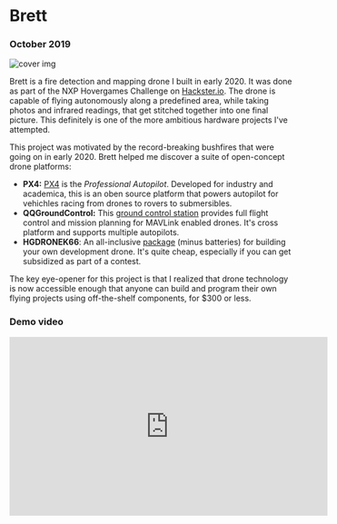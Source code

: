 
# Brett

### October 2019

![cover img](/images/projects/brett/banner.png)

Brett is a fire detection and mapping drone I built in early 2020. It was done as part of the NXP Hovergames Challenge on [Hackster.io](https://www.hackster.io/jonathan-xu/brett-the-fire-mapping-drone-94fc1c). The drone is capable of flying autonomously along a predefined area, while taking photos and infrared readings, that get stitched together into one final picture. This definitely is one of the more ambitious hardware projects I've attempted.

This project was motivated by the record-breaking bushfires that were going on in early 2020. Brett helped me discover a suite of open-concept drone platforms:

- **PX4:** [PX4](https://docs.px4.io/master/en/) is the _Professional Autopilot_. Developed for industry and academica, this is an oben source platform that powers autopilot for vehichles racing from drones to rovers to submersibles.
- **QQGroundControl:** This [ground control station](http://qgroundcontrol.com/) provides full flight control and mission planning for MAVLink enabled drones. It's cross platform and supports multiple autopilots.
- **HGDRONEK66**: An all-inclusive [package](https://www.nxp.com/design/designs/nxp-hovergames-drone-kit-including-rddrone-fmuk66-and-peripherals:KIT-HGDRONEK66) (minus batteries) for building your own development drone. It's quite cheap, especially if you can get subsidized as part of a contest.

The key eye-opener for this project is that I realized that drone technology is now accessible enough that anyone can build and program their own flying projects using off-the-shelf components, for $300 or less.

### Demo video

<div style={{ position: "relative", paddingBottom: "56.25%", height: 0 }}>
  <iframe
    width="560"
    height="315"
    src="https://www.youtube.com/embed/GvcmGiL-naw"
    frameborder="0"
    style={{
      position: "absolute",
      top: 0,
      left: 0,
      width: "100%",
      height: "100%",
    }}
    allowfullscreen
  />
</div>

#

### Flight video

<div style={{ position: "relative", paddingBottom: "56.25%", height: 0 }}>
  <iframe
    width="560"
    height="315"
    src="https://www.youtube.com/embed/IL5uXbhU5dQ"
    frameborder="0"
    style={{
      position: "absolute",
      top: 0,
      left: 0,
      width: "100%",
      height: "100%",
    }}
    allowfullscreen
  />
</div>

---

# Tutorial

I'll actually cover the build process for the project, in tutorial format. If you get the parts, you could replicate this!

## The project

Our solution is to build a drone-based forest fire charting system, that is capable of flying through a predefined path autonomously. The benefits of this approach is that it is relatively cost-effective, while still allowing for a good resolution with a high degree of control. Most importantly, the data captured by drones on site is very time-relevant, as it can be retrieved as soon as the drone completes its flight mission.

The project, BRETT, consists of two main parts:

1. The drone captures images of the area below it at a constant rate, and stores it in an SD card. Then, the data is stitched together, and cropped to a proper rectangular shape using Python OpenCV. This provides the visual map that firefighters and rescue teams can use to determine where the fire is, relative to landmarks such as towns.

2. The drone captures infrared readings from the position below it at a constant rate, and stores the value along with a timestamp and GPS position in an SD card. This data is then reconstructed using Python Numpy to create a heatmap of measured infrared emissions with respect to position.

The heatmap is then overlayed on top of the stitched aerial image, to create an intuitive view of the current status of the forest fire.

## 1. Assembling the drone

The majority of the hardware parts are included as part of the HoverGames drone development kit. The kit contents included the drone frame, the brushless motors and rootrs, the basic tools, the NXP Flight Management Unit (FMU), PixHawk GPS module, radio controller, telemetry radios, debuggers, an NXP Rapid IoT device, a Melexis IR sensor, and a 3S/4S battery charger.

<Carousel autoplay>
  <img src="/images/projects/brett/materials1.jpg" />
  <img src="/images/projects/brett/materials2.jpg" />
  <img src="/images/projects/brett/materials3.jpg" />
</Carousel>

_Unpacking pictures_

_Not included items:_

The kit does not include a few important items. Specifically, I bought the following separately:

- Zip ties (which have been used a lot on this project!)
- [3S 11.1V 5000mah battery](https://hobbyking.com/en_us/turnigy-5000mah-3s-20c-lipo-pack-xt-90.html) (the drone uses an XT-60 port, so you may need an adapter based on the battery you got)
- Raspberry Pi Zero W
- SD card for the Raspberry Pi
- Raspberry Pi Camera

I followed the hardware assembly exactly as described on the [HoverGames documentation](https://nxp.gitbook.io/hovergames/), specifically the sections listed below:

- [Assembly](https://nxp.gitbook.io/hovergames/userguide/assembly)
- [Radio Controller Setup](https://nxp.gitbook.io/hovergames/userguide/radio-controller-setup)
- [Programming FMUK66 for first use](https://nxp.gitbook.io/hovergames/userguide/programming)
- [PX4 configuration using Qgroundcontrol](https://nxp.gitbook.io/hovergames/userguide/qgroundcontrol)

Here are some pictures of the final product:

<Carousel autoplay>
  <img src="/images/projects/brett/assembled1.jpg" />
  <img src="/images/projects/brett/assembled2.jpg" />
  <img src="/images/projects/brett/assembled3.jpg" />
</Carousel>

#

## 2. Image capture on the raspberry pi

Although the kit included a Pixy2 smart vision camera, it turned out to be unsuitable for the project. The camera focuses on object and feature tracking, and its resolution was not high enough to take photos of the landscape from a high altitude. As such, we decided to use a PiCamera, which offered a 5MP resolution in a very to use interface.

Given the use case of the drone in the field, the Pi would need to be run headless and without any external SSH connection. So I set up the Pi Zero so that it could capture photos at regular intervals, and controlled headless without ssh.

The way this was done was by programming the Raspberry Pi so that it supported control by GPIO pins. Here's how it was done:

The raspberry pi runs a preset python script at boot.
The user connects a jumper wire between BCM pins 16 to 21 to start image capture.
The pi creates a new directory to store the images, and automatically captures images every 2 seconds.
The pi stops capture whenever pins 16 and 21 are disconnected, and captures in a new directory whenever they are reconnected.
The pi stops capture and safely shuts down when BCM pins 20 and 21 are connected.
Here's how to properly set up a new Raspberry Pi Zero W:

1. Flash Raspbian on to an SD card using Balena Etcher as outlined [here](https://www.raspberrypi.org/documentation/installation/installing-images/).

2. Insert the SD card in your computer. Open the /boot directory, and create an empty file named **ssh**. This allows the Pi to enable SSH connection when it boots up.

3. Create a file called **wpa_supplicant.conf** in the same directory, with the following content:

```bash
ctrl_interface=DIR=/var/run/wpa_supplicant GROUP=netdev
update_config=1
country=US

network={
     ssid="Your network name/SSID"
     psk="Your WPA/WPA2 security key"
     key_mgmt=WPA-PSK
}
```

Replace the country code ([alpha 2 code](https://www.iban.com/country-codes)), ssid, and psk variables. There is an example wpa_supplicant.conf example on the public github listed below.

This will let the Pi automatically connect to your network, with SSH enabled.

4. Connect the Pi Camera to the Pi Zero using a ribbon cable compatible with the Pi Zero. Insert the SD card, and boot the Pi by plugging it in to a microUSB power source.

5. On your computer, install an SSH client like [PuTTY](https://www.putty.org/). On your computer, connect to the Pi via SSH by setting the target IP to **raspberrypi.local**, with the target port set to **20**. Once connected, you will be prompted to login. Enter **pi** as the username, and **raspberry** as the password.

6. Next, on your computer, git clone the project code at https://github.com/jonxuxu/BRETT. Using an FTP client like [Filezilla](https://filezilla-project.org/), connect to the Raspberry Pi, and move the capture.py from the /camera folder on the repsitory to the Documents folder on the raspberry pi;

7. On your SSH terminal to the Pi, run the following:

```bash
sudo raspi-config
```

Select _InterfacingOptions_, select _Camera_, and enable the camera.

Now run the following:

```bash
sudo apt-get update
sudo apt-get install python-picamera python3-picamera
sudo apt-get upgrade
sudo rpi-update
```

This updates the Pi and install the python libraries needed for image capture. Then reboot the pi by running:

```bash
sudo reboot
```

The SSH terminal will disconnect so you will need to reconnect to the Pi.

Set up autorun on boot for capture.py by running:

```bash
sudo nano /etc/rc.local
```

In the editor, add the following to the end of the file:

```bash
sudo python /home/pi/Documents/capture.py
```

Now the Raspberry Pi will capture images on boot if BCM pins 16 to 21 are connected, and shutdown if BCM pins 20 and 21 are connected.

Pictures will be stored in the / directory. (just the forward slash)

## 3. IR sensing on the Melexis

Infrared sensing is done on the [Melexis MLX90614 IR sensor](https://nxp.gitbook.io/hovergames/addons/melexis-mlx90614), which has been generously provided as part of the contest kit. Connect the sensor to the FMU's I2C/NFC 5 pin connection, using the provided JST cable. Affix the sensor and the RPI using zipties.

We interfaced with the sensor by writing an onboard application on the PX4. Here's [the documentation](https://dev.px4.io/master/en/apps/hello_sky.html).

The sensor data collection program on the flight management unit was written in C++, using PX4 header files, and stored in the **/fmu-programs** folder. First, the **hg_temp.cpp** class was written to get temperature data from the sensor. Then, the **module.cpp** class was written to create the main program that would run in the background. The program would poll for drone position data, and every 5 seconds if data was received, grab temperature data and write to a text file saved on the microSD. The program could be started and stopped at any moment, and the user could pass a parameter [-n] to indicate where they wanted the data to be saved.

To upload the code to the FMU;

- Power on the drone and FMU by plugging in the battery.
- Connect the other telemetry unit to your computer, via the provided Micro-USB to USB-A cable.
- Build the files in **fmu-programs/project_brett**
- Launch [QGroundControl](http://qgroundcontrol.com/), upload the new firmware as described [here](https://docs.qgroundcontrol.com/en/SetupView/Firmware.html):

Significant challenges were encountered in deploying the code to the drone, as well as writing to the text file without crashing the program. Initially, deploying custom firmware would break the drone’s ability to fly. This was remedied by following the PX4 guide instead of the NXP Hovergames guide and reinstalling the required software natively instead of running a VirtualBox instance. Program crashes due to writing to a text file were partly remedied by using fputs() instead of fprintf().

## 4. Flight

To test the project with real data, we started a controlled campfire. We turned on the camera and IR capture, and armed the drone. It was then flown manually at first to test the sensors, and then flown automatically with a preplanned flight from QGroundControl.

<Carousel autoplay>
  <img src="/images/projects/brett/setup1.jpg" />
  <img src="/images/projects/brett/setup2.jpg" />
</Carousel>

Due to time constraints, we used the QGroundControl flight interface to manually plan a mission for autopilot. We set the waypoiont heights to 20m, and made sure that the path was free of obstacles.

1. Click the third icon from the left on the top bar to access mission planning.

![flight 1](/images/projects/brett/flight1.jfif)

2. On the left pane, click **Pattern**, then **Survey**

![flight 2](/images/projects/brett/flight2.jfif)

3. Drag the waypoints so that you cover the area of interest.

![flight 3](/images/projects/brett/flight3.jfif)

4. Set waypoint height to 20 m above the ground, or whatever is suitable for your landscape, and spacing to a distance that is suitable based on the height of your flight path. The higher the altitude of the drone, the wider you can set the spacing. For our project, 10m was a suitable width.

![flight 4](/images/projects/brett/flight4.jfif)

5. On the Mission Start tab, select the checkbox next to **returntolaunch**, so that your drone returns to the launch location after the mission is over.

## 5. Image stitching and cropping

The image stitching program was written in Python, primarily using the OpenCV library. We used the “createStitcher” and “stitch” methods to combine the images, as well as some helper libraries such as numpy and imutils to make image parsing easier. To combine the heatmap and stitched images, we used the “addWeighted” method from OpenCV to blend the images together. To stitch the images, do the following:

1. Power off the drone and RPI.

2. Copy the IR data and image data from the SD cards in the RPI and FMU to your local computer.

3. Copy the image folder corresponding to your mission of interest, and move it to the **/image-stitching** folder on your clone of the repository. Make sure you have Python and pip installed, and run the following:

```bash
pip install opencv-python
```

4. Open image-stitching.py and replace the inner argument this line:

```bash
imagePaths = sorted(list(paths.list_images("1")))
```

with the name of the your image folder. 5. Stitch the images by running:

```bash
python image-stitching.py
```

6. Crop the stitched image by running:

```bash
python image-cropping.py --image output.png
```

## 6. Heatmap generation

The creation of the infrared heatmap and flight path map was split into three main steps. Firstly, the program had to read in the text file sent to it, which contained information about the drone’s position, as well as ambient and object temperatures. This was done with Python’s built in file in functions. The second task was to parse that information to create a data frame compatible with our graph creating libraries. For the heatmap, it was sufficient to put it into a list, while for the flight path map, the helper function Pandas was used to create and pivot the information. Finally, the formatted data frame was used in conjunction with Seaborn and Matplotlib, two libraries used for data visualization, to create the respective visuals.

Run the following:

```bash
pip install numpy
pip install matplotlib
pip install seaborn
```

Move the **test_flight.txt** that you copied from the drone's SD card, and move it to the **/IRmap** folder. Run the heatmap.py program to generate a visualization of the IR readings. The flightpath.py generates a block-based visualization, based on the drone's position.

![vis 1](/images/projects/brett/vis1.jfif)
_Flight path visualization_
![vis 2](/images/projects/brett/vis2.jfif)
_Heat map visualization_

<Carousel autoplay>
  <img src="/images/projects/brett/vis3.jfif" />
  <img src="/images/projects/brett/vis4.jfif" />
</Carousel>
When the IR heatmap is overlayed on the image, we are able to get the final product!

![vis 5](/images/projects/brett/vis5.jfif)

Overall this has been a very challenging
project, and we are very happy with how it has turned out. We've been able to create
a functional MVP prototype, and with fine tuning and improvements listed below, we
think this could be a great solution to the problem of forest fires.

## Future work

There are many features we wanted to add, but had to omit due to time constraints. Here are the main improvements we would make to the project in the future:

- **Positional capture of image and IR data:** Currently, the camera and IR data is captured separately by the drone and the Raspberry Pi, for reasons explained earlier. However, we can connect the pi to the FMU via I2C or SPI (whenever I can find the proper JST adapters for the FMU), and have the FMU ping the pi whenever it has traveled a set distance. Also, the IR sensor can be triggered based on distance instead of time, allowing for a more continuous
- **More Extensive Testing:** In the interest of time, we were only able to test out our project in a contrived setting, with only one major heat source. In future work, we would like to perform tests in a more realistic setting with multiple large sources of heat. This would give us insights into how we can improve our heatmap generation to be of more use to researchers and fighters.
- **Improved User Interface:** Currently, our project is not user-friendly and requires us to manually run code. We would like to improve the interface of our application to appeal to people with no technical background. Creating an app that allows users to control the drone’s flight and image capture, while running image stitching and heatmap creation on the backend, would be a pragmatic improvement to our current design.
- **Upgrade Hardware:** The current infrared sensors and PiCamera mounted on the Raspberry Pi proved to be limited in their capability to take accurate, usable data. Upgrading to higher quality hardware would improve the quality and level of detail present in the produced heat maps, as we would be able to take a larger volume of more sensitive temperature readings. In addition, higher resolution images would improve the clarity of the produced heatmap and would allow users to visually pinpoint the sources of heat.
- **Implement FirePath Prediction:** A moonshot goal is to create a Tensorflow model that will be able to predict the directions that a forest fire will spread, given graphical info about the surrounding landscape, and the infrared maps. This will create a huge level of utility for asset protection, warning systems, and firefighting.

I hope you found this article insightful. I'll update this article when new features will be added.

---

# Code

Github: https://github.com/jonxuxu/BRETT

---
